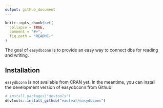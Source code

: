 ```yaml
---
output: github_document
---
```



<!-- README.md is generated from README.Rmd. Please edit that file -->

```r
knitr::opts_chunk$set(
  collapse = TRUE,
  comment = "#>",
  fig.path = "README-"
)
```


The goal of `easydbconn` is to provide an easy way to connect dbs for reading and writing.


## Installation
`easydbconn` is not available from CRAN yet. In the meantime, you can install the development version of easydbconn from Github:

```r
# install.packages("devtools")
devtools::install_github("eauleaf/easydbconn")
```

